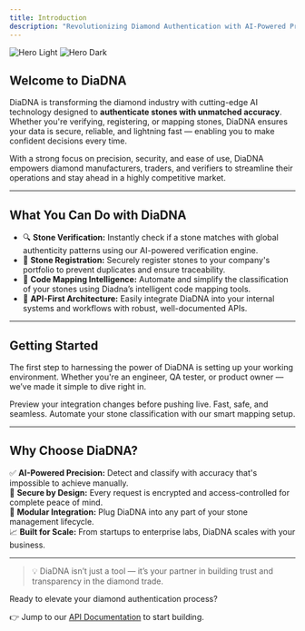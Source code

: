 ```yaml
---
title: Introduction
description: "Revolutionizing Diamond Authentication with AI-Powered Precision"
---
```


<img className="block dark:hidden" src="/images/hero.svg" alt="Hero Light" />
<img className="hidden dark:block" src="/images/hero.svg" alt="Hero Dark" />

## Welcome to DiaDNA

DiaDNA is transforming the diamond industry with cutting-edge AI technology designed to **authenticate stones with unmatched accuracy**. Whether you're verifying, registering, or mapping stones, DiaDNA ensures your data is secure, reliable, and lightning fast — enabling you to make confident decisions every time.

With a strong focus on precision, security, and ease of use, DiaDNA empowers diamond manufacturers, traders, and verifiers to streamline their operations and stay ahead in a highly competitive market.

---

## What You Can Do with DiaDNA

- 🔍 **Stone Verification:** Instantly check if a stone matches with global authenticity patterns using our AI-powered verification engine.
- 📝 **Stone Registration:** Securely register stones to your company's portfolio to prevent duplicates and ensure traceability.
- 🧠 **Code Mapping Intelligence:** Automate and simplify the classification of your stones using Diadna’s intelligent code mapping tools.
- 🚀 **API-First Architecture:** Easily integrate DiaDNA into your internal systems and workflows with robust, well-documented APIs.

---

## Getting Started

The first step to harnessing the power of DiaDNA is setting up your working environment. Whether you're an engineer, QA tester, or product owner — we’ve made it simple to dive right in.

<CardGroup cols={2}>
  <Card
    title="Get Started"
    icon="microchip"
    href="https://mintlify.com/docs/development"
  >
    Preview your integration changes before pushing live. Fast, safe, and
    seamless.
  </Card>
  <Card title="Stone Code Mapping" icon="fingerprint" href="/stonecodesetup">
    Automate your stone classification with our smart mapping setup.
  </Card>
</CardGroup>

---

## Why Choose DiaDNA?

✅ **AI-Powered Precision:** Detect and classify with accuracy that's impossible to achieve manually.  
🔐 **Secure by Design:** Every request is encrypted and access-controlled for complete peace of mind.  
🧩 **Modular Integration:** Plug DiaDNA into any part of your stone management lifecycle.  
📈 **Built for Scale:** From startups to enterprise labs, DiaDNA scales with your business.

---

> 💡 DiaDNA isn’t just a tool — it’s your partner in building trust and transparency in the diamond trade.

Ready to elevate your diamond authentication process?

👉 Jump to our [API Documentation](/api-reference/introduction) to start building.
